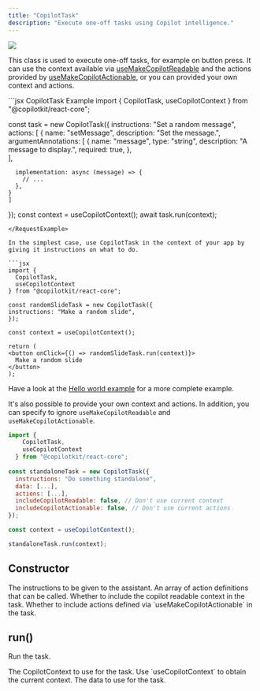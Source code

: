 ```yaml
---
title: "CopilotTask"
description: "Execute one-off tasks using Copilot intelligence."
---
```


<img referrerpolicy="no-referrer-when-downgrade" src="https://static.scarf.sh/a.png?x-pxid=a9b290bb-38f9-4518-ac3b-8f54fdbf43be" />

This class is used to execute one-off tasks, for example on button press. It
can use the context available via [useMakeCopilotReadable](../useMakeCopilotReadable)
and the actions provided by [useMakeCopilotActionable](../useMakeCopilotActionable), or
you can provided your own context and actions.

<RequestExample>
  ```jsx CopilotTask Example
  import { 
    CopilotTask, 
    useCopilotContext 
  } from "@copilotkit/react-core";

  const task = new CopilotTask({
    instructions: "Set a random message",
    actions: [
      {
      name: "setMessage",
      description: "Set the message.",
      argumentAnnotations: [
        {
          name: "message",
          type: "string",
          description:
            "A message to display.",
          required: true,
        },      
      ],

      implementation: async (message) => {
        // ...
      },
    }
    ]
  });
  const context = useCopilotContext();
  await task.run(context);
  ```
</RequestExample>

In the simplest case, use CopilotTask in the context of your app by giving it instructions on what to do.

```jsx
import { 
    CopilotTask, 
    useCopilotContext 
  } from "@copilotkit/react-core";
  
const randomSlideTask = new CopilotTask({
  instructions: "Make a random slide",
});

const context = useCopilotContext();

return (
  <button onClick={() => randomSlideTask.run(context)}>
    Make a random slide
  </button>
);
```

Have a look at the [Hello world example](https://github.com/CopilotKit/CopilotKit/blob/main/CopilotKit/examples/next-openai/src/app/helloworld/page.tsx) 
for a more complete example.

It's also possible to provide your own context and actions. In addition, you can specify to ignore
`useMakeCopilotReadable` and `useMakeCopilotActionable`.

```jsx
import { 
    CopilotTask, 
    useCopilotContext 
  } from "@copilotkit/react-core";
  
const standaloneTask = new CopilotTask({
  instructions: "Do something standalone",
  data: [...],
  actions: [...],
  includeCopilotReadable: false, // Don't use current context
  includeCopilotActionable: false, // Don't use current actions
});

const context = useCopilotContext();

standaloneTask.run(context);
```

## Constructor

<ResponseField name="instructions" type="string" required>
  The instructions to be given to the assistant.
</ResponseField>

<ResponseField name="actions" type="AnnotatedFunction">
  An array of action definitions that can be called.
</ResponseField>

<ResponseField name="includeCopilotReadable" type="boolean">
  Whether to include the copilot readable context in the task.
</ResponseField>

<ResponseField name="includeCopilotActionable" type="boolean">
  Whether to include actions defined via `useMakeCopilotActionable` in the task.
</ResponseField>

## run()

Run the task.

<ResponseField name="context" type="CopilotContext" required>
  The CopilotContext to use for the task. Use `useCopilotContext` to obtain the current context.
</ResponseField>

<ResponseField name="data" type="any">
  The data to use for the task.
</ResponseField>